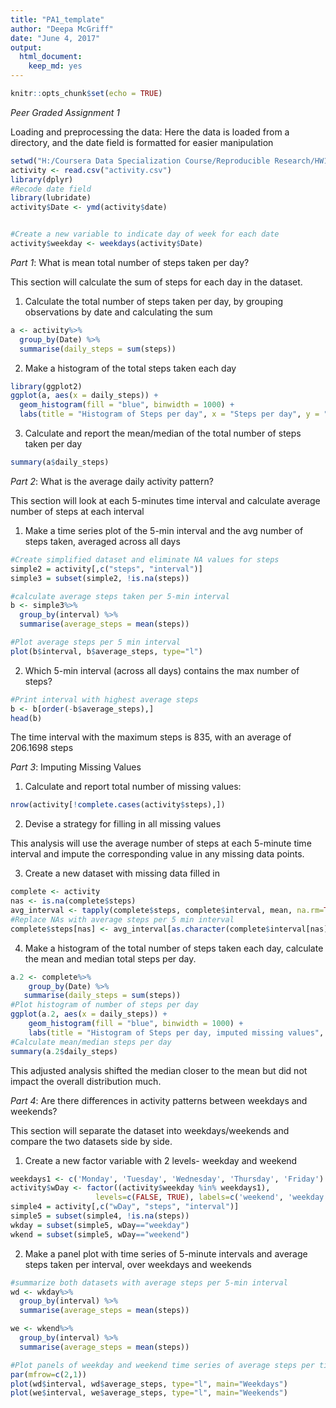 ---
title: "PA1_template"
author: "Deepa McGriff"
date: "June 4, 2017"
output: 
  html_document: 
    keep_md: yes
---

```{r setup, include=FALSE}
knitr::opts_chunk$set(echo = TRUE)
```

*Peer Graded Assignment 1*

Loading and preprocessing the data:
Here the data is loaded from a directory, and the date field is formatted for easier manipulation

```{r data_load_clean}
setwd("H:/Coursera Data Specialization Course/Reproducible Research/HW1")
activity <- read.csv("activity.csv")
library(dplyr)
#Recode date field
library(lubridate)
activity$Date <- ymd(activity$date)


#Create a new variable to indicate day of week for each date
activity$weekday <- weekdays(activity$Date)
```

*Part 1*: What is mean total number of steps taken per day?

This section will calculate the sum of steps for each day in the dataset.

1. Calculate the total number of steps taken per day, by grouping observations by date and calculating the sum

```{r part1.1}
a <- activity%>%
  group_by(Date) %>%
  summarise(daily_steps = sum(steps))
```
2. Make a histogram of the total steps taken each day
```{r part1.2_histogram}
library(ggplot2)
ggplot(a, aes(x = daily_steps)) +
  geom_histogram(fill = "blue", binwidth = 1000) +
  labs(title = "Histogram of Steps per day", x = "Steps per day", y = "Frequency")
```

3. Calculate and report the mean/median of the total number of steps taken per day
```{r part1.3}
summary(a$daily_steps)
```

*Part 2*: What is the average daily activity pattern?

This section will look at each 5-minutes time interval and calculate average number of steps at each interval

1. Make a time series plot of the 5-min interval and the avg number of steps taken, averaged across all days

```{r part2.1_time_series_plot}
#Create simplified dataset and eliminate NA values for steps
simple2 = activity[,c("steps", "interval")]
simple3 = subset(simple2, !is.na(steps))

#calculate average steps taken per 5-min interval
b <- simple3%>%
  group_by(interval) %>%
  summarise(average_steps = mean(steps))

#Plot average steps per 5 min interval
plot(b$interval, b$average_steps, type="l")
```

2. Which 5-min interval (across all days) contains the max number of steps?

```{r part2.2}
#Print interval with highest average steps
b <- b[order(-b$average_steps),]
head(b)
```
The time interval with the maximum steps is 835, with an average of 206.1698 steps

*Part 3*: Imputing Missing Values

1. Calculate and report total number of missing values:

```{r part3.1}
nrow(activity[!complete.cases(activity$steps),])
```

2. Devise a strategy for filling in all missing values

This analysis will use the average number of steps at each 5-minute time interval and impute the corresponding value in any missing data points.

3. Create a new dataset with missing data filled in
```{r part3.3}
complete <- activity
nas <- is.na(complete$steps)
avg_interval <- tapply(complete$steps, complete$interval, mean, na.rm=TRUE, simplify=TRUE)
#Replace NAs with average steps per 5 min interval
complete$steps[nas] <- avg_interval[as.character(complete$interval[nas])]
```

4. Make a histogram of the total number of steps taken each day, calculate the mean and median total steps per day.

```{r part3.4_histogram}
a.2 <- complete%>%
    group_by(Date) %>%
   summarise(daily_steps = sum(steps))
#Plot histogram of number of steps per day
ggplot(a.2, aes(x = daily_steps)) +
    geom_histogram(fill = "blue", binwidth = 1000) +
    labs(title = "Histogram of Steps per day, imputed missing values", x = "Steps per day", y = "Frequency")
#Calculate mean/median steps per day
summary(a.2$daily_steps)
```
This adjusted analysis shifted the median closer to the mean but did not impact the overall distribution much.

*Part 4*: Are there differences in activity patterns between weekdays and weekends?

This section will separate the dataset into weekdays/weekends and compare the two datasets side by side.

1. Create a new factor variable with 2 levels- weekday and weekend
```{r part4.1}
weekdays1 <- c('Monday', 'Tuesday', 'Wednesday', 'Thursday', 'Friday')
activity$wDay <- factor((activity$weekday %in% weekdays1), 
                   levels=c(FALSE, TRUE), labels=c('weekend', 'weekday'))
simple4 = activity[,c("wDay", "steps", "interval")]
simple5 = subset(simple4, !is.na(steps))
wkday = subset(simple5, wDay=="weekday")
wkend = subset(simple5, wDay=="weekend")
```

2. Make a panel plot with time series of 5-minute intervals and average steps taken per interval, over weekdays and weekends

```{r part4.2_time_series_plot_panel}
#summarize both datasets with average steps per 5-min interval
wd <- wkday%>%
  group_by(interval) %>%
  summarise(average_steps = mean(steps))

we <- wkend%>%
  group_by(interval) %>%
  summarise(average_steps = mean(steps))

#Plot panels of weekday and weekend time series of average steps per time interval
par(mfrow=c(2,1))
plot(wd$interval, wd$average_steps, type="l", main="Weekdays")
plot(we$interval, we$average_steps, type="l", main="Weekends")
```
